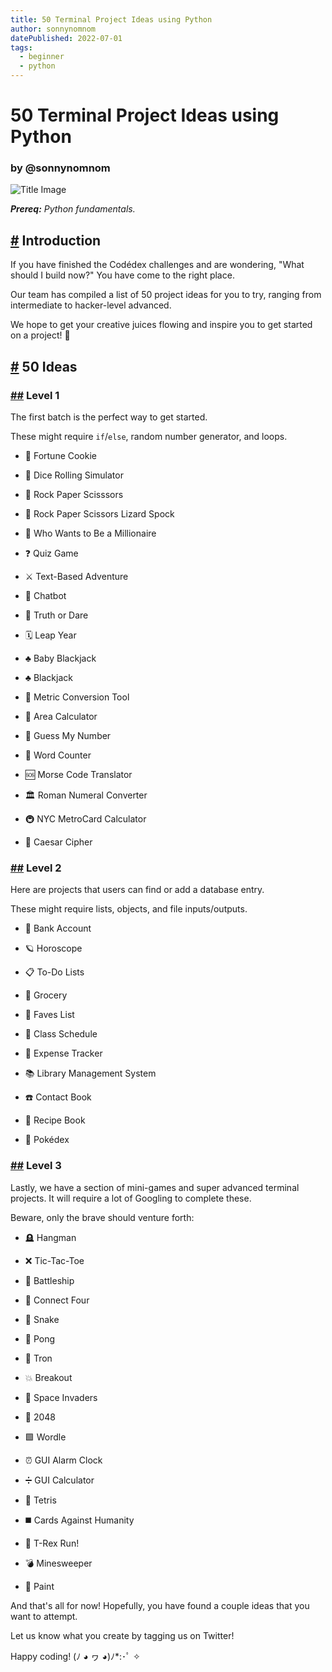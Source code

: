 ```yaml
---
title: 50 Terminal Project Ideas using Python
author: sonnynomnom
datePublished: 2022-07-01
tags:
  - beginner
  - python
---
```


# 50 Terminal Project Ideas using Python

### by @sonnynomnom

![Title Image](/images/header.png)

_**Prereq:** Python fundamentals._

## [#](#-introduction) Introduction

If you have finished the Codédex challenges and are wondering, "What should I build now?" You have come to the right place.

Our team has compiled a list of 50 project ideas for you to try, ranging from intermediate to hacker-level advanced.

We hope to get your creative juices flowing and inspire you to get started on a project! 🐍

## [#](#-50-ideas) 50 Ideas

### [##](##-level-1) Level 1

The first batch is the perfect way to get started.

These might require `if`/`else`, random number generator, and loops.

- 🥠 Fortune Cookie

- 🎲 Dice Rolling Simulator

- 🫱 Rock Paper Scisssors

- 🫱 Rock Paper Scissors Lizard Spock

- 🤑 Who Wants to Be a Millionaire

- ❓ Quiz Game

- ⚔️ Text-Based Adventure

- 🤖 Chatbot

- 🙈 Truth or Dare

- 🗓 Leap Year

- ♣️ Baby Blackjack

- ♣️ Blackjack

- 📏 Metric Conversion Tool

- 📐 Area Calculator

- 🔢 Guess My Number

- 🔡 Word Counter

- 🆘 Morse Code Translator

- 🏛 Roman Numeral Converter

- 🚇 NYC MetroCard Calculator

- 🔐 Caesar Cipher

### [##](##-level-2) Level 2

Here are projects that users can find or add a database entry.

These might require lists, objects, and file inputs/outputs.

- 🏦 Bank Account

- 🪐 Horoscope

- 📋 To-Do Lists

- 🛒 Grocery

- 💖 Faves List

- 📝 Class Schedule

- 💸 Expense Tracker

- 📚 Library Management System

- ☎️ Contact Book

- 🍲 Recipe Book

- 🔎 Pokédex

### [##](##-level-3) Level 3

Lastly, we have a section of mini-games and super advanced terminal projects. It will require a lot of Googling to complete these.

Beware, only the brave should venture forth:

- 🪦 Hangman

- ❌ Tic-Tac-Toe

- 🚢 Battleship

- 🔴 Connect Four

- 🐍 Snake

- 🏓 Pong

- 💨 Tron

- 💥 Breakout

- 👾 Space Invaders

- 🧠 2048

- 🟩 Wordle

- ⏰ GUI Alarm Clock

- ➗ GUI Calculator

- 🧱 Tetris

- ◼️ Cards Against Humanity

- 🦖 T-Rex Run!

- 💣 Minesweeper

- 🎨 Paint

And that's all for now! Hopefully, you have found a couple ideas that you want to attempt.

Let us know what you create by tagging us on Twitter!

Happy coding! (ﾉ ◕ ヮ ◕)ﾉ\*:･ﾟ ✧
